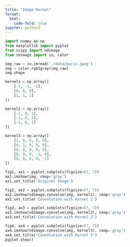 ```yaml
---
title: "Image Kernel"
format:
  html:
    code-fold: true
jupyter: python3
---
```


```python
import numpy as np
from matplotlib import pyplot
from scipy import ndimage
from skimage import io, color
```

```python
img_raw = io.imread('./data/paris.jpeg')
img = color.rgb2gray(img_raw)
img.shape
```

```python
kernel1 = np.array([
    [-1, -1, -1],
    [0, 0, 0],
    [1, 1, 1]
])

kernel2 = np.array([
    [-1, 0, 1],
    [-1, 0, 1],
    [-1, 0, 1]
])

kernel3 = np.array([
    [1, 0, 0, 0, 0],
    [0, 1, 0, 0, 0],
    [0, 0, 0, 0, 0],
    [0, 0, 0, -1, 0],
    [0, 0, 0, 0, -1]
])
```

```python
fig1, ax1 = pyplot.subplots(figsize=(7, 7))
ax1.imshow(img, cmap='gray')
ax1.set_title('Original Image')

fig2, ax2 = pyplot.subplots(figsize=(7, 7))
ax2.imshow(ndimage.convolve(img, kernel1), cmap='gray')
ax2.set_title('Convolution with Kernel 1')

fig3, ax3 = pyplot.subplots(figsize=(7, 7))
ax3.imshow(ndimage.convolve(img, kernel2), cmap='gray')
ax3.set_title('Convolution with Kernel 2')

fig4, ax4 = pyplot.subplots(figsize=(7, 7))
ax4.imshow(ndimage.convolve(img, kernel3), cmap='gray')
ax4.set_title('Convolution with Kernel 3')
pyplot.show()
```
